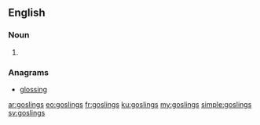==English==

===Noun===
{{head|en|plural}}

# {{plural of|gosling|lang=en|nocat=1}}

===Anagrams===
* [[glossing#English|glossing]]

[[ar:goslings]]
[[eo:goslings]]
[[fr:goslings]]
[[ku:goslings]]
[[my:goslings]]
[[simple:goslings]]
[[sv:goslings]]